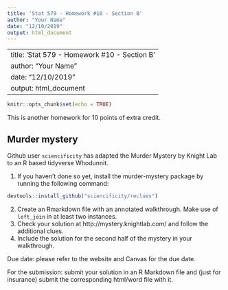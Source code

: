 ```yaml
---
title: 'Stat 579 - Homework #10 - Section B'
author: "Your Name"
date: "12/10/2019"
output: html_document
---
```


---
title: 'Stat 579 - Homework #10 - Section B'
author: "Your Name"
date: "12/10/2019"
output: html_document
---


```r
knitr::opts_chunk$set(echo = TRUE)
```

This is another homework for 10 points of extra credit.

## Murder mystery

Github user `sciencificity` has adapted the Murder Mystery by Knight Lab to an R based tidyverse Whodunnit.

1. If you haven't done so yet, install the murder-mystery package by running the following command:
```r
devtools::install_github("sciencificity/reclues")
```
2. Create an Rmarkdown file with an annotated walkthrough. Make use of `left_join` in at least two instances.
3. Check your solution at http://mystery.knightlab.com/ and follow the additional clues. 
4. Include the solution for the second half of the mystery in your walkthrough.

Due date: please refer to the website and Canvas for the due date. 

For the submission: submit your solution in an R Markdown file and (just for insurance) submit the corresponding html/word file with it. 

